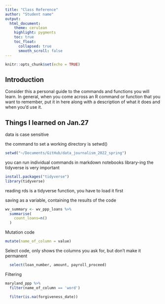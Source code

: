 ```yaml
---
title: "Class Reference"
author: "Student name"
output:
  html_document:
    theme: cerulean
    highlight: pygments
    toc: true
    toc_float:
      collapsed: true
      smooth_scroll: false
---
```


```r
knitr::opts_chunk$set(echo = TRUE)
```

## Introduction

Consider this a personal guide to the commands and functions you will learn. In general, when you come across an R command or function that you want to remember, put it in here along with a description of what it does and when you'd use it.

## Things I learned on Jan.27

data is case sensitive

the command to set a working directory is setwd()
```r
setwd("~/Documents/GitHub/data_journalism_2022_spring")
```
you can run individual commands in markdown notebooks
library-ing the tidyverse is very important

```r
install.packages("tidyverse")
library(tidyverse)
```

reading rds is a tidyverse function, you have to load it first

saving as a variable, containing the results of the code
```r
wv_summary <- wv_ppp_loans %>%
  summarise(
    count_loans=n()
  )
```

Mutation code
```r
mutate(name_of_column = value)
```

Select code, only shows the columns you ask for, but don't make it permanent
```r
  select(loan_number, amount, payroll_proceed)
```

Filtering
```r
maryland_ppp %>%
  filter(name_of_column == 'word')

  filter(is.na(forgiveness_date))
```